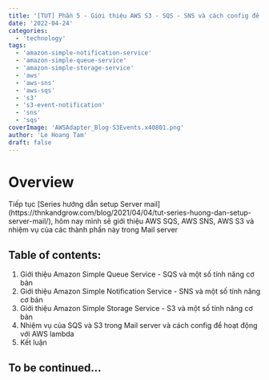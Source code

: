 ```yaml
---
title: '[TUT] Phần 5 - Giới thiệu AWS S3 - SQS - SNS và cách config để hoạt động với lambda'
date: '2022-04-24'
categories:
  - 'technology'
tags:
  - 'amazon-simple-notification-service'
  - 'amazon-simple-queue-service'
  - 'amazon-simple-storage-service'
  - 'aws'
  - 'aws-sns'
  - 'aws-sqs'
  - 's3'
  - 's3-event-notification'
  - 'sns'
  - 'sqs'
coverImage: 'AWSAdapter_Blog-S3Events.x40801.png'
author: 'Le Hoang Tam'
draft: false
---
```


# Overview

<TOCInline toc={props.toc} exclude="Overview" toHeading={2} />
Tiếp tục [Series hướng dẫn setup Server mail](https://thnkandgrow.com/blog/2021/04/04/tut-series-huong-dan-setup-server-mail/),
hôm nay mình sẽ giới thiệu AWS SQS, AWS SNS, AWS S3 và nhiệm vụ của các thành phần này trong Mail server

## Table of contents:

1. Giới thiệu Amazon Simple Queue Service - SQS và một số tính năng cơ bản
2. Giới thiệu Amazon Simple Notification Service - SNS và một số tính năng cơ bản
3. Giới thiệu Amazon Simple Storage Service - S3 và một số tính năng cơ bản
4. Nhiệm vụ của SQS và S3 trong Mail server và cách config để hoạt động với AWS lambda
5. Kết luận

## To be continued...
